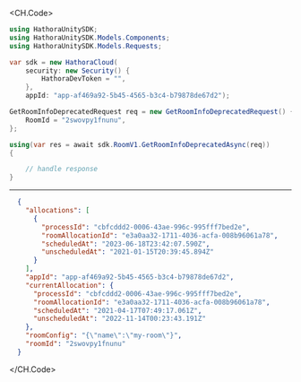
<CH.Code>
```csharp GetRoomInfoDeprecated.cs
using HathoraUnitySDK;
using HathoraUnitySDK.Models.Components;
using HathoraUnitySDK.Models.Requests;

var sdk = new HathoraCloud(
    security: new Security() {
        HathoraDevToken = "",
    },
    appId: "app-af469a92-5b45-4565-b3c4-b79878de67d2");

GetRoomInfoDeprecatedRequest req = new GetRoomInfoDeprecatedRequest() {
    RoomId = "2swovpy1fnunu",
};

using(var res = await sdk.RoomV1.GetRoomInfoDeprecatedAsync(req))
{

    // handle response
}
```
---

```json Example Response
  {
    "allocations": [
      {
        "processId": "cbfcddd2-0006-43ae-996c-995fff7bed2e",
        "roomAllocationId": "e3a0aa32-1711-4036-acfa-008b96061a78",
        "scheduledAt": "2023-06-18T23:42:07.590Z",
        "unscheduledAt": "2021-01-15T20:39:45.894Z"
      }
    ],
    "appId": "app-af469a92-5b45-4565-b3c4-b79878de67d2",
    "currentAllocation": {
      "processId": "cbfcddd2-0006-43ae-996c-995fff7bed2e",
      "roomAllocationId": "e3a0aa32-1711-4036-acfa-008b96061a78",
      "scheduledAt": "2021-04-17T07:49:17.061Z",
      "unscheduledAt": "2022-11-14T00:23:43.191Z"
    },
    "roomConfig": "{\"name\":\"my-room\"}",
    "roomId": "2swovpy1fnunu"
  }
```
</CH.Code>
